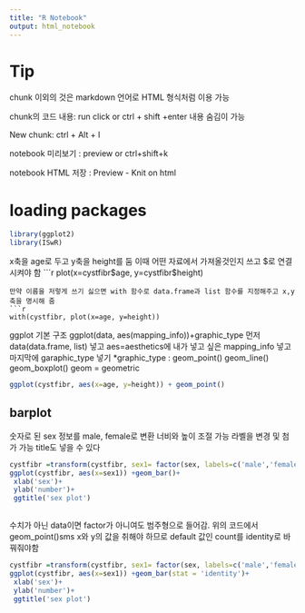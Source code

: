 ```yaml
---
title: "R Notebook"
output: html_notebook
---
```

# Tip
chunk 이외의 것은 markdown 언어로 HTML 형식처럼 이용 가능

chunk의 코드 내용: run click or ctrl + shift +enter  내용 숨김이 가능

New chunk: ctrl + Alt + I

notebook 미리보기 : preview or ctrl+shift+k

notebook HTML 저장 : Preview - Knit on html 


# loading packages
```r
library(ggplot2)
library(ISwR)

```

x축을 age로 두고 y축을 height를 둠 이때 어떤 자료에서 가져올것인지 쓰고 $로 연결 시켜야 함
```r
plot(x=cystfibr$age, y=cystfibr$height)
```
만약 이름을 저렇게 쓰기 싫으면 with 함수로 data.frame과 list 함수를 지정해주고 x,y축을 명시해 줌
```r
with(cystfibr, plot(x=age, y=height))
```
ggplot 기본 구조
ggplot(data, aes(mapping_info))+graphic_type
먼저 data(data.frame, list) 넣고 aes=aesthetics에 내가 넣고 싶은 mapping_info 넣고 마지막에 garaphic_type 넣기
*graphic_type : geom_point() geom_line() geom_boxplot()   geom = geometric

```r
ggplot(cystfibr, aes(x=age, y=height)) + geom_point()
```

## barplot
숫자로 된 sex 정보를 male, female로 변환
너비와 높이 조절 가능
라벨을 변경 및 첨가 가능
title도 넣을 수 있다
```r
cystfibr =transform(cystfibr, sex1= factor(sex, labels=c('male','female')))
ggplot(cystfibr, aes(x=sex1)) +geom_bar()+
 xlab('sex')+
 ylab('number')+
 ggtitle('sex plot')
 
```

수치가 아닌 data이면 factor가 아니여도 범주형으로 들어감. 
위의 코드에서 geom_point()sms x와 y의 값을 취해야 하므로 default 값인 count를 identity로 바꿔줘야함

```r
cystfibr =transform(cystfibr, sex1= factor(sex, labels=c('male','female')))
ggplot(cystfibr, aes(x=sex1)) +geom_bar(stat = 'identity')+
 xlab('sex')+
 ylab('number')+
 ggtitle('sex plot')
 
```












